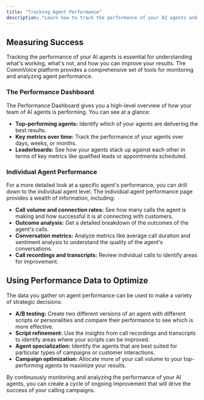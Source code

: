 ```yaml
---
title: "Tracking Agent Performance"
description: "Learn how to track the performance of your AI agents and use that data to optimize your campaigns."
---
```


## Measuring Success

Tracking the performance of your AI agents is essential for understanding what's working, what's not, and how you can improve your results. The CommVoice platform provides a comprehensive set of tools for monitoring and analyzing agent performance.

### The Performance Dashboard

The Performance Dashboard gives you a high-level overview of how your team of AI agents is performing. You can see at a glance:

*   **Top-performing agents:**  Identify which of your agents are delivering the best results.
*   **Key metrics over time:**  Track the performance of your agents over days, weeks, or months.
*   **Leaderboards:**  See how your agents stack up against each other in terms of key metrics like qualified leads or appointments scheduled.

### Individual Agent Performance

For a more detailed look at a specific agent's performance, you can drill down to the individual agent level. The individual agent performance page provides a wealth of information, including:

*   **Call volume and connection rates:**  See how many calls the agent is making and how successful it is at connecting with customers.
*   **Outcome analysis:**  Get a detailed breakdown of the outcomes of the agent's calls.
*   **Conversation metrics:**  Analyze metrics like average call duration and sentiment analysis to understand the quality of the agent's conversations.
*   **Call recordings and transcripts:**  Review individual calls to identify areas for improvement.

## Using Performance Data to Optimize

The data you gather on agent performance can be used to make a variety of strategic decisions:

*   **A/B testing:**  Create two different versions of an agent with different scripts or personalities and compare their performance to see which is more effective.
*   **Script refinement:**  Use the insights from call recordings and transcripts to identify areas where your scripts can be improved.
*   **Agent specialization:**  Identify the agents that are best suited for particular types of campaigns or customer interactions.
*   **Campaign optimization:**  Allocate more of your call volume to your top-performing agents to maximize your results.

By continuously monitoring and analyzing the performance of your AI agents, you can create a cycle of ongoing improvement that will drive the success of your calling campaigns. 